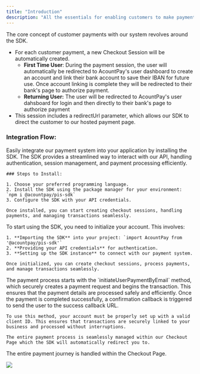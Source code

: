 ```yaml
---
title: "Introduction"
description: "All the essentials for enabling customers to make payments."
---
```


The core concept of customer payments with our system revolves around the SDK.

- For each customer payment, a new Checkout Session will be automatically created.
  - **First Time User**:  During the payment session, the user will automatically be redirected to AcountPay's user dashboard to create an account and link their bank account to save their IBAN for future use. Once account linking is complete they will be redirected to their bank's page to authorize payment.
  - **Returning User:** The user will be redirected to AcountPay's user dahsboard for login and then directly to their bank's page to authorize payment
- This session includes a redirectUrl parameter, which allows our SDK to direct the customer to our hosted payment page.

### Integration Flow:

<Steps>
  <Step title="Install SDK">
    Easily integrate our payment system into your application by installing the SDK. The SDK provides a streamlined way to interact with our API, handling authentication, session management, and payment processing efficiently.

    ### Steps to Install:

    1. Choose your preferred programming language.
    2. Install the SDK using the package manager for your environment: `npm i @acountpay/pis-sdk`
    3. Configure the SDK with your API credentials.

    Once installed, you can start creating checkout sessions, handling payments, and managing transactions seamlessly.
  </Step>
  <Step title="Initialize Account in the SDK">
    To start using the SDK, you need to initialize your account. This involves:

    1. **Importing the SDK** into your project: `import AcountPay from '@acountpay/pis-sdk'`
    2. **Providing your API credentials** for authentication.
    3. **Setting up the SDK instance** to connect with our payment system.

    Once initialized, you can create checkout sessions, process payments, and manage transactions seamlessly.
  </Step>
  <Step title="Payment Process Overview">
    The payment process starts with the `initiateUserPaymentByEmail` method, which securely creates a payment request and begins the transaction. This ensures that the payment details are processed safely and efficiently. Once the payment is completed successfully, a confirmation callback is triggered to send the user to the success callback URL.

    To use this method, your account must be properly set up with a valid client ID. This ensures that transactions are securely linked to your business and processed without interruptions.

    The entire payment process is seamlessly managed within our Checkout Page which the SDK will automatically redirect you to.
  </Step>
</Steps>

<Tip>
  The entire payment journey is handled within the Checkout Page.
</Tip>

![](/Flow.png)